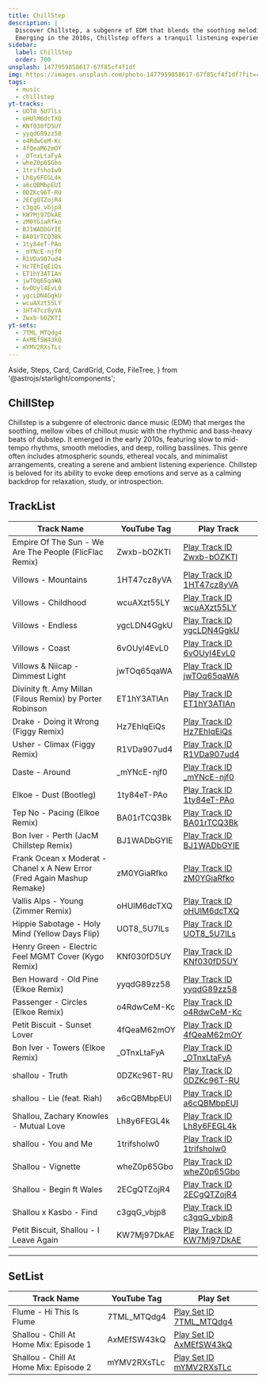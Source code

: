 ```yaml
---
title: ChillStep
description: |
  Discover Chillstep, a subgenre of EDM that blends the soothing melodies of chillout music with the rhythmic basslines of dubstep.
  Emerging in the 2010s, Chillstep offers a tranquil listening experience perfect for relaxation, study, and introspection.
sidebar:
  label: ChillStep
  order: 700
unsplash: 1477959858617-67f85cf4f1df
img: https://images.unsplash.com/photo-1477959858617-67f85cf4f1df?fit=crop&w=1400&h=700&q=75
tags:
  - music
  - chillstep
yt-tracks:
  - UOT8_5U7lLs
  - oHUlM6dcTXQ
  - KNf030fD5UY
  - yyqdG89zz58
  - o4RdwCeM-Kc
  - 4fQeaM62mOY
  - _OTnxLtaFyA
  - wheZ0p65Gbo
  - 1trifshoIw0
  - Lh8y6FEGL4k
  - a6cQBMbpEUI
  - 0DZKc96T-RU
  - 2ECgQTZojR4
  - c3gqG_vbjp8
  - KW7Mj97DkAE
  - zM0YGiaRfko
  - BJ1WADbGYIE
  - BA01rTCQ3Bk
  - 1ty84eT-PAo
  - _mYNcE-njf0
  - R1VDa907ud4
  - Hz7EhIqEiQs
  - ET1hY3ATIAn
  - jwTOq65qaWA
  - 6vOUyl4EvL0
  - ygcLDN4GgkU
  - wcuAXzt55LY
  - 1HT47cz8yVA
  - Zwxb-bOZKTI
yt-sets:
  - 7TML_MTQdg4
  - AxMEfSW43kQ
  - mYMV2RXsTLc
---
```


  Aside,
  Steps,
  Card,
  CardGrid,
  Code,
  FileTree,
} from '@astrojs/starlight/components';


## ChillStep

Chillstep is a subgenre of electronic dance music (EDM) that merges the soothing, mellow vibes of chillout music with the rhythmic and bass-heavy beats of dubstep.
It emerged in the early 2010s, featuring slow to mid-tempo rhythms, smooth melodies, and deep, rolling basslines.
This genre often includes atmospheric sounds, ethereal vocals, and minimalist arrangements, creating a serene and ambient listening experience.
Chillstep is beloved for its ability to evoke deep emotions and serve as a calming backdrop for relaxation, study, or introspection.

<Adsense />

## TrackList

| Track Name                                                              | YouTube Tag  | Play Track                                                           |
| ----------------------------------------------------------------------- | ------------ | -------------------------------------------------------------------- |
| Empire Of The Sun - We Are The People (FlicFlac Remix) | Zwxb-bOZKTI | [Play Track ID Zwxb-bOZKTI](https://kbve.com/music/?yt=Zwxb-bOZKTI) |
| Villows - Mountains | 1HT47cz8yVA | [Play Track ID 1HT47cz8yVA](https://kbve.com/music/?yt=1HT47cz8yVA) |
| Villows - Childhood | wcuAXzt55LY | [Play Track ID wcuAXzt55LY](https://kbve.com/music/?yt=wcuAXzt55LY) |
| Villows - Endless | ygcLDN4GgkU | [Play Track ID ygcLDN4GgkU](https://kbve.com/music/?yt=ygcLDN4GgkU) |
| Villows - Coast | 6vOUyl4EvL0 | [Play Track ID 6vOUyl4EvL0](https://kbve.com/music/?yt=6vOUyl4EvL0) |
| Villows & Niicap - Dimmest Light | jwTOq65qaWA | [Play Track ID jwTOq65qaWA](https://kbve.com/music/?yt=jwTOq65qaWA) |
| Divinity ft. Amy Millan (Filous Remix) by Porter Robinson | ET1hY3ATIAn | [Play Track ID ET1hY3ATIAn](https://kbve.com/music/?yt=ET1hY3ATIAn) |
| Drake - Doing it Wrong (Figgy Remix)                                    | Hz7EhIqEiQs  | [Play Track ID Hz7EhIqEiQs](https://kbve.com/music/?yt=Hz7EhIqEiQs)  |
| Usher - Climax (Figgy Remix)                                            | R1VDa907ud4  | [Play Track ID R1VDa907ud4](https://kbve.com/music/?yt=R1VDa907ud4)  |
| Daste - Around                                                          | \_mYNcE-njf0 | [Play Track ID \_mYNcE-njf0](https://kbve.com/music/?yt=_mYNcE-njf0) |
| Elkoe - Dust (Bootleg)                                                  | 1ty84eT-PAo  | [Play Track ID 1ty84eT-PAo](https://kbve.com/music/?yt=1ty84eT-PAo)  |
| Tep No - Pacing (Elkoe Remix)                                           | BA01rTCQ3Bk  | [Play Track ID BA01rTCQ3Bk](https://kbve.com/music/?yt=BA01rTCQ3Bk)  |
| Bon Iver - Perth (JacM Chillstep Remix)                                 | BJ1WADbGYIE  | [Play Track ID BJ1WADbGYIE](https://kbve.com/music/?yt=BJ1WADbGYIE)  |
| Frank Ocean x Moderat - Chanel x A New Error (Fred Again Mashup Remake) | zM0YGiaRfko  | [Play Track ID zM0YGiaRfko](https://kbve.com/music/?yt=zM0YGiaRfko)  |
| Vallis Alps - Young (Zimmer Remix)                                      | oHUlM6dcTXQ  | [Play Track ID oHUlM6dcTXQ](https://kbve.com/music/?yt=oHUlM6dcTXQ)  |
| Hippie Sabotage - Holy Mind (Yellow Days Flip)                          | UOT8_5U7lLs  | [Play Track ID UOT8_5U7lLs](https://kbve.com/music/?yt=UOT8_5U7lLs)  |
| Henry Green - Electric Feel MGMT Cover (Kygo Remix)                     | KNf030fD5UY  | [Play Track ID KNf030fD5UY](https://kbve.com/music/?yt=KNf030fD5UY)  |
| Ben Howard - Old Pine (Elkoe Remix)                                     | yyqdG89zz58  | [Play Track ID yyqdG89zz58](https://kbve.com/music/?yt=yyqdG89zz58)  |
| Passenger - Circles (Elkoe Remix)                                       | o4RdwCeM-Kc  | [Play Track ID o4RdwCeM-Kc](https://kbve.com/music/?yt=o4RdwCeM-Kc)  |
| Petit Biscuit - Sunset Lover                                            | 4fQeaM62mOY  | [Play Track ID 4fQeaM62mOY](https://kbve.com/music/?yt=4fQeaM62mOY)  |
| Bon Iver - Towers (Elkoe Remix)                                         | \_OTnxLtaFyA | [Play Track ID \_OTnxLtaFyA](https://kbve.com/music/?yt=_OTnxLtaFyA) |
| shallou - Truth                                                         | 0DZKc96T-RU  | [Play Track ID 0DZKc96T-RU](https://kbve.com/music/?yt=0DZKc96T-RU)  |
| shallou - Lie (feat. Riah)                                              | a6cQBMbpEUI  | [Play Track ID a6cQBMbpEUI](https://kbve.com/music/?yt=a6cQBMbpEUI)  |
| Shallou, Zachary Knowles - Mutual Love                                  | Lh8y6FEGL4k  | [Play Track ID Lh8y6FEGL4k](https://kbve.com/music/?yt=Lh8y6FEGL4k)  |
| shallou - You and Me                                                    | 1trifshoIw0  | [Play Track ID 1trifshoIw0](https://kbve.com/music/?yt=1trifshoIw0)  |
| Shallou - Vignette                                                      | wheZ0p65Gbo  | [Play Track ID wheZ0p65Gbo](https://kbve.com/music/?yt=wheZ0p65Gbo)  |
| Shallou - Begin ft Wales                                                | 2ECgQTZojR4  | [Play Track ID 2ECgQTZojR4](https://kbve.com/music/?yt=2ECgQTZojR4)  |
| Shallou x Kasbo - Find                                                  | c3gqG_vbjp8  | [Play Track ID c3gqG_vbjp8](https://kbve.com/music/?yt=c3gqG_vbjp8)  |
| Petit Biscuit, Shallou - I Leave Again                                  | KW7Mj97DkAE  | [Play Track ID KW7Mj97DkAE](https://kbve.com/music/?yt=KW7Mj97DkAE)  |

---

## SetList

| Track Name                             | YouTube Tag | Play Set                                                          |
| -------------------------------------- | ----------- | ----------------------------------------------------------------- |
| Flume - Hi This Is Flume               | 7TML_MTQdg4 | [Play Set ID 7TML_MTQdg4](https://kbve.com/music/?yt=7TML_MTQdg4) |
| Shallou - Chill At Home Mix: Episode 1 | AxMEfSW43kQ | [Play Set ID AxMEfSW43kQ](https://kbve.com/music/?yt=AxMEfSW43kQ) |
| Shallou - Chill At Home Mix: Episode 2 | mYMV2RXsTLc | [Play Set ID mYMV2RXsTLc](https://kbve.com/music/?yt=mYMV2RXsTLc) |



<Adsense />

<Giscus />
